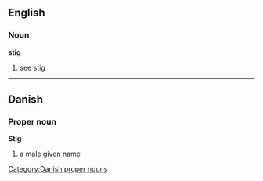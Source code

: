==English==
===Noun===
'''stig'''
# see [[stig]]
----
==Danish==
===Proper noun ===
'''Stig'''
# a [[male]] [[given name]]
[[Category:Danish proper nouns]]